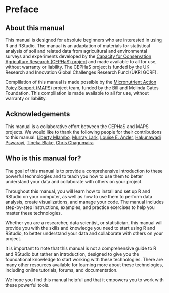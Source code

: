 # Preface {.unnumbered}

## About this manual {.unnumbered}
This manual is designed for absolute beginners who are interested in using R and RStudio. The manual is an adaptation of materials for statistical analysis of soil and related data from agricultural and environmental surveys and experiments developed by the [Capacity for Conservation Agriculture Research (CEPHaS) project]() and made available to all for use, without warranty or liability. The CEPHaS project is funded by the UK Research and Innovation Global Challenges Research Fund (UKRI GCRF).

Complilation of this manual is made possible by the [Micronutrient Action Poicy Support (MAPS)]() project team, funded by the Bill and Melinda Gates Foundation. This complilation is made available to all for use, without warranty or liability.

## Acknowledgements {.unnumbered}
This manual is a collaborative effort between the CEPHaS and MAPS projects. We would like to thank the following people for their contributions to this manual:
[Liberty Mlambo](), [Murray Lark](), [Louise E. Ander](), [Hakunawadi Pswarayi](), [Tineka Blake](), [Chris Chagumaira]()


## Who is this manual for? {.unnumbered}
The goal of this manual is to provide a comprehensive introduction to these powerful technologies and to teach you how to use them to better understand your data and collaborate with others on your project.

Throughout this manual, you will learn how to install and set up R and RStudio on your computer, as well as how to use them to perform data analysis, create visualizations, and manage your code. The manual includes step-by-step instructions, examples, and practice exercises to help you master these technologies.

Whether you are a researcher, data scientist, or statistician, this manual will provide you with the skills and knowledge you need to start using R and RStudio, to better understand your data and collaborate with others on your project.

It is important to note that this manual is not a comprehensive guide to R and RStudio but rather an introduction, designed to give you the foundational knowledge to start working with these technologies. There are many other resources available for learning more about these technologies, including online tutorials, forums, and documentation.

We hope you find this manual helpful and that it empowers you to work with these powerful tools.